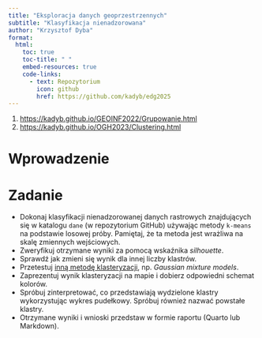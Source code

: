 ```yaml
---
title: "Eksploracja danych geoprzestrzennych"
subtitle: "Klasyfikacja nienadzorowana"
author: "Krzysztof Dyba"
format:
  html:
    toc: true
    toc-title: " "
    embed-resources: true
    code-links:
      - text: Repozytorium
        icon: github
        href: https://github.com/kadyb/edg2025
---
```


1. <https://kadyb.github.io/GEOINF2022/Grupowanie.html>
2. <https://kadyb.github.io/OGH2023/Clustering.html>

# Wprowadzenie

# Zadanie

- Dokonaj klasyfikacji nienadzorowanej danych rastrowych znajdujących się w
katalogu `dane` (w repozytorium GitHub) używając metody `k-means` na podstawie
losowej próby. Pamiętaj, że ta metoda jest wrażliwa na skalę zmiennych wejściowych.
- Zweryfikuj otrzymane wyniki za pomocą wskaźnika *silhouette*.
- Sprawdź jak zmieni się wynik dla innej liczby klastrów.
- Przetestuj [inną metodę klasteryzacji](https://www.datacamp.com/doc/r/cluster),
np. *Gaussian mixture models*.
- Zaprezentuj wynik klasteryzacji na mapie i dobierz odpowiedni schemat kolorów.
- Spróbuj zinterpretować, co przedstawiają wydzielone klastry wykorzystując
wykres pudełkowy. Spróbuj również nazwać powstałe klastry.
- Otrzymane wyniki i wnioski przedstaw w formie raportu (Quarto lub Markdown).
